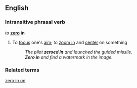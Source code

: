 ==English==

===Intransitive phrasal verb===
''to'' '''[[zero]] in'''
# To [[focus]] one's [[aim]]; to [[zoom in]] and [[center]] on something
#: ''The pilot '''zeroed in''' and launched the guided missile.''
#: '''''Zero in''' and find a watermark in the image.''

===Related terms===
[[zero in on]]